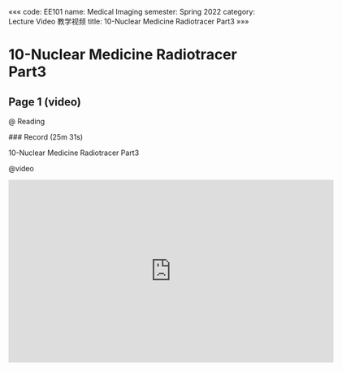 «««
code: EE101
name: Medical Imaging
semester: Spring 2022
category: Lecture Video 教学视频
title: 10-Nuclear Medicine Radiotracer Part3
»»»

# 10-Nuclear Medicine Radiotracer Part3

## Page 1 (video)

@ Reading

<div class="markdown-body">
### Record (25m 31s)

10-Nuclear Medicine Radiotracer Part3
</div>

@video

<iframe src="https://sbbrisk.com/e/frpz0i9wh6oi.html" frameborder=0 marginwidth=0 marginheight=0 scrolling=no width=640 height=360 allowfullscreen></iframe>
